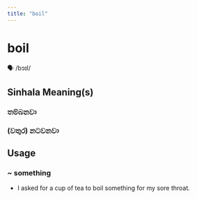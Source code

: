 ```yaml
---
title: "boil"
---
```


# boil

🗣️ /bɔɪl/

## Sinhala Meaning(s)

### තම්බනවා
### (වතුර) නටවනවා

## Usage

### ~ something

- I asked for a cup of tea to boil something for my sore throat.

